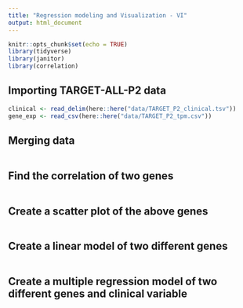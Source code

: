 ```yaml
---
title: "Regression modeling and Visualization - VI"
output: html_document
---
```


```r
knitr::opts_chunk$set(echo = TRUE)
library(tidyverse)
library(janitor)
library(correlation)
```

## Importing TARGET-ALL-P2 data 

```r

clinical <- read_delim(here::here("data/TARGET_P2_clinical.tsv"))
gene_exp <- read_csv(here::here("data/TARGET_P2_tpm.csv"))

```

## Merging data 

```r


```

## Find the correlation of two genes

```r


```

## Create a scatter plot of the above genes

```r


```

## Create a linear model of two different genes

```r


```

## Create a multiple regression model of two different genes and clinical variable

```r


```

